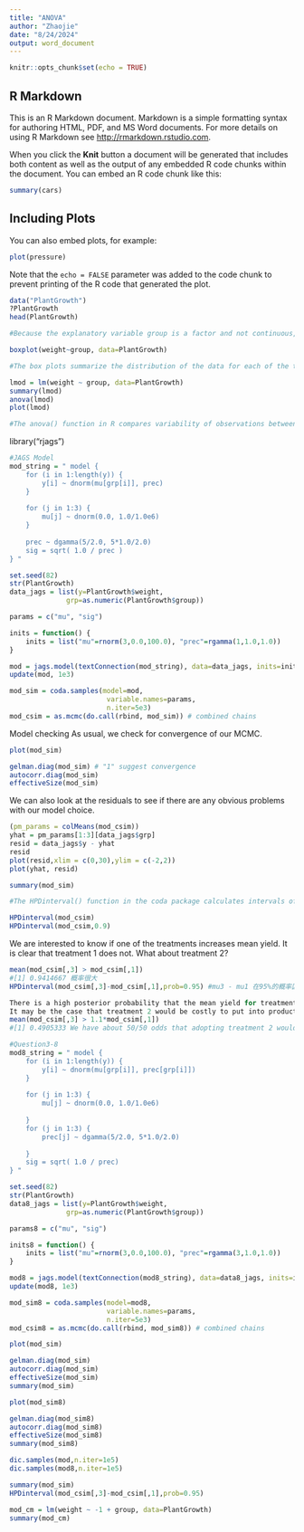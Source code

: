 ---
title: "ANOVA"
author: "Zhaojie"
date: "8/24/2024"
output: word_document
---

```{r setup, include=FALSE}
knitr::opts_chunk$set(echo = TRUE)
```

## R Markdown

This is an R Markdown document. Markdown is a simple formatting syntax for authoring HTML, PDF, and MS Word documents. For more details on using R Markdown see <http://rmarkdown.rstudio.com>.

When you click the **Knit** button a document will be generated that includes both content as well as the output of any embedded R code chunks within the document. You can embed an R code chunk like this:

```{r cars}
summary(cars)
```

## Including Plots

You can also embed plots, for example:

```{r pressure, echo=FALSE}
plot(pressure)
```

Note that the `echo = FALSE` parameter was added to the code chunk to prevent printing of the R code that generated the plot.

```{r}
data("PlantGrowth")
?PlantGrowth
head(PlantGrowth)
```

```{r}
#Because the explanatory variable group is a factor and not continuous, we choose to visualize the data with box plots rather than scatter plots.

boxplot(weight~group, data=PlantGrowth)

#The box plots summarize the distribution of the data for each of the three groups. It appears that treatment 2 has the highest mean yield. It might be questionable whether each group has the same variance, but we’ll assume that is the case.
```

```{r}
lmod = lm(weight ~ group, data=PlantGrowth)
summary(lmod)
anova(lmod)
plot(lmod)

#The anova() function in R compares variability of observations between the treatment groups to variability within the treatment groups to test whether all means are equal or whether at least one is different. The small p-value here suggests that the means are not all equal.意味着治疗是有效果的。
```
library("rjags")
```{r}
#JAGS Model
mod_string = " model {
    for (i in 1:length(y)) {
        y[i] ~ dnorm(mu[grp[i]], prec)
    }
    
    for (j in 1:3) {
        mu[j] ~ dnorm(0.0, 1.0/1.0e6)
    }
    
    prec ~ dgamma(5/2.0, 5*1.0/2.0)
    sig = sqrt( 1.0 / prec )
} "

set.seed(82)
str(PlantGrowth)
data_jags = list(y=PlantGrowth$weight, 
              grp=as.numeric(PlantGrowth$group))

params = c("mu", "sig")

inits = function() {
    inits = list("mu"=rnorm(3,0.0,100.0), "prec"=rgamma(1,1.0,1.0))
}

mod = jags.model(textConnection(mod_string), data=data_jags, inits=inits, n.chains=3)
update(mod, 1e3)

mod_sim = coda.samples(model=mod,
                        variable.names=params,
                        n.iter=5e3)
mod_csim = as.mcmc(do.call(rbind, mod_sim)) # combined chains
```

Model checking
As usual, we check for convergence of our MCMC.
```{r}
plot(mod_sim)

gelman.diag(mod_sim) # "1" suggest convergence
autocorr.diag(mod_sim)
effectiveSize(mod_sim)
```

We can also look at the residuals to see if there are any obvious problems with our model choice.
```{r}
(pm_params = colMeans(mod_csim))
yhat = pm_params[1:3][data_jags$grp]
resid = data_jags$y - yhat
resid
plot(resid,xlim = c(0,30),ylim = c(-2,2))
plot(yhat, resid)
```

```{r}
summary(mod_sim)

#The HPDinterval() function in the coda package calculates intervals of highest posterior density for each parameter.

HPDinterval(mod_csim)
HPDinterval(mod_csim,0.9)
```
We are interested to know if one of the treatments increases mean yield. It is clear that treatment 1 does not. What about treatment 2?
```{r}
mean(mod_csim[,3] > mod_csim[,1])
#[1] 0.9414667 概率很大
HPDinterval(mod_csim[,3]-mod_csim[,1],prob=0.95) #mu3 - mu1 在95%的概率区间
```
```{r}

There is a high posterior probability that the mean yield for treatment 2 is greater than the mean yield for the control group.
It may be the case that treatment 2 would be costly to put into production. Suppose that to be worthwhile, this treatment must increase mean yield by 10%. What is the posterior probability that the increase is at least that?
mean(mod_csim[,3] > 1.1*mod_csim[,1])
#[1] 0.4905333 We have about 50/50 odds that adopting treatment 2 would increase mean yield by at least 10%.
```

```{r}
#Question3-8
mod8_string = " model {
    for (i in 1:length(y)) {
        y[i] ~ dnorm(mu[grp[i]], prec[grp[i]])
    }
    
    for (j in 1:3) {
        mu[j] ~ dnorm(0.0, 1.0/1.0e6)
        
    }
    for (j in 1:3) {
        prec[j] ~ dgamma(5/2.0, 5*1.0/2.0)
        
    }
    sig = sqrt( 1.0 / prec)
} "

set.seed(82)
str(PlantGrowth)
data8_jags = list(y=PlantGrowth$weight, 
              grp=as.numeric(PlantGrowth$group))

params8 = c("mu", "sig")

inits8 = function() {
    inits = list("mu"=rnorm(3,0.0,100.0), "prec"=rgamma(3,1.0,1.0))
}

mod8 = jags.model(textConnection(mod8_string), data=data8_jags, inits=inits8, n.chains=3)
update(mod8, 1e3)

mod_sim8 = coda.samples(model=mod8,
                        variable.names=params,
                        n.iter=5e3)
mod_csim8 = as.mcmc(do.call(rbind, mod_sim8)) # combined chains
```

```{r}
plot(mod_sim)

gelman.diag(mod_sim)
autocorr.diag(mod_sim)
effectiveSize(mod_sim)
summary(mod_sim)
```
```{r}
plot(mod_sim8)

gelman.diag(mod_sim8)
autocorr.diag(mod_sim8)
effectiveSize(mod_sim8)
summary(mod_sim8)
```

```{r}
dic.samples(mod,n.iter=1e5)
dic.samples(mod8,n.iter=1e5)
```

```{r}
summary(mod_sim)
HPDinterval(mod_csim[,3]-mod_csim[,1],prob=0.95)

```

```{r}
mod_cm = lm(weight ~ -1 + group, data=PlantGrowth)
summary(mod_cm)
```

